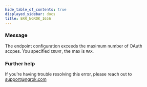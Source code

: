 ```yaml
---
hide_table_of_contents: true
displayed_sidebar: docs
title: ERR_NGROK_1656
---
```


### Message

The endpoint configuration exceeds the maximum number of OAuth scopes. You specified `COUNT`, the max is `MAX`.

### Further help

If you're having trouble resolving this error, please reach out to [support@ngrok.com](mailto:support@ngrok.com?subject=Help%20with%20ERR_NGROK_1656)
